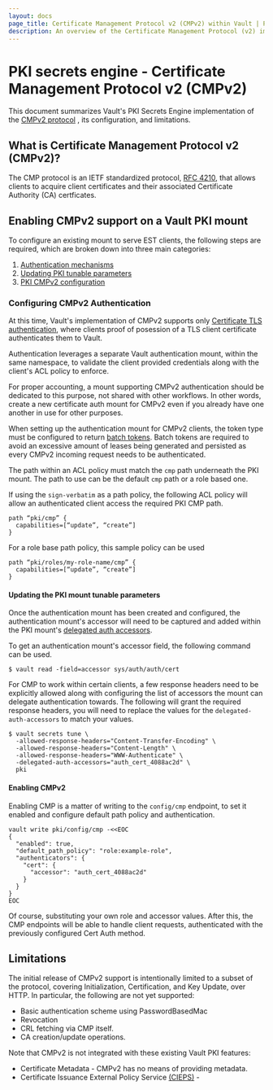 ```yaml
---
layout: docs
page_title: Certificate Management Protocol v2 (CMPv2) within Vault | PKI - Secrets Engines
description: An overview of the Certificate Management Protocol (v2) implementation within Vault.
---
```


# PKI secrets engine - Certificate Management Protocol v2 (CMPv2) <EnterpriseAlert inline="true" />

This document summarizes Vault's PKI Secrets Engine
implementation of the [CMPv2 protocol](https://datatracker.ietf.org/doc/html/rfc4210) <EnterpriseAlert inline="true" />,
its configuration, and limitations.

## What is Certificate Management Protocol v2 (CMPv2)?

The CMP protocol is an IETF standardized protocol, [RFC 4210](https://datatracker.ietf.org/doc/html/rfc4210),
that allows clients to acquire client certificates and their associated Certificate
Authority (CA) certficates.

## Enabling CMPv2 support on a Vault PKI  mount

To configure an existing mount to serve EST clients, the following steps are
required, which are broken down into three main categories:

 1. [Authentication mechanisms](#configuring-est-authentication)
 1. [Updating PKI tunable parameters](#updating-the-pki-mount-tunable-parameters)
 1. [PKI CMPv2 configuration](#pki-cmpv2-configuration)

### Configuring CMPv2 Authentication

At this time, Vault's implementation of CMPv2 supports only 
[Certificate TLS authentication](/vault/docs/auth/cert), where clients proof
of posession of a TLS client certificate authenticates them to Vault.

Authentication leverages a separate Vault authentication
mount, within the same namespace, to validate the client provided credentials
along with the client's ACL policy to enforce. 

For proper accounting, a mount supporting CMPv2 authentication should be
dedicated to this purpose, not shared with other workflows.  In other words,
create a new certificate auth mount for CMPv2 even if you already have one 
another in use for other purposes.

When setting up the authentication mount for CMPv2 clients, the token type must
be configured to return [batch tokens](/vault/docs/concepts/tokens#batch-tokens).
Batch tokens are required to avoid an excessive amount of leases being generated
and persisted as every CMPv2 incoming request needs to be authenticated.

The path within an ACL policy must match the `cmp` path underneath the 
PKI mount.  The path to use can be the default `cmp` path or a role based one.

If using the `sign-verbatim` as a path policy, the following
ACL policy will allow an authenticated client access the required PKI CMP path.
```
path “pki/cmp” {
  capabilities=[“update”, “create”]
}
```

For a role base path policy, this sample policy can be used
```
path “pki/roles/my-role-name/cmp” {
  capabilities=[“update”, “create”]
}
```

#### Updating the PKI mount tunable parameters

Once the authentication mount has been created and configured, the authentication mount's accessor
will need to be captured and added within the PKI mount's [delegated auth accessors](/vault/api-docs/system/mounts#delegated_auth_accessors).

To get an authentication mount's accessor field, the following command can be used.

```shell-session
$ vault read -field=accessor sys/auth/auth/cert
```

For CMP to work within certain clients, a few response headers need to be explicitly allowed
along with configuring the list of accessors the mount can delegate authentication towards.
The following will grant the required response headers, you will need to replace the values for the `delegated-auth-accessors`
to match your values.

```shell-session
$ vault secrets tune \
  -allowed-response-headers="Content-Transfer-Encoding" \
  -allowed-response-headers="Content-Length" \
  -allowed-response-headers="WWW-Authenticate" \
  -delegated-auth-accessors="auth_cert_4088ac2d" \
  pki
```

#### Enabling CMPv2

Enabling CMP is a matter of writing to the `config/cmp` endpoint, to set it
enabled and configure default path policy and authentication.

```shell-session
vault write pki/config/cmp -<<EOC
{
  "enabled": true,
  "default_path_policy": "role:example-role",
  "authenticators": {
    "cert": {
      "accessor": "auth_cert_4088ac2d"
    }
  }
}
EOC
```

Of course, substituting your own role and accessor values.  After this, the
CMP endpoints will be able to handle client requests, authenticated with the 
previously configured Cert Auth method.

## Limitations

The initial release of CMPv2 support is intentionally limited to a subset of the
protocol, covering Initialization, Certification, and Key Update, over HTTP.
In particular, the following are not yet supported:

 * Basic authentication scheme using PasswordBasedMac
 * Revocation
 * CRL fetching via CMP itself.
 * CA creation/update operations.

Note that CMPv2 is not integrated with these existing Vault PKI features:
 
 * Certificate Metadata - CMPv2 has no means of providing metadata.
 * Certificate Issuance External Policy Service [(CIEPS)](/vault/docs/concepts/pki/cieps) - 




